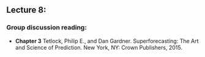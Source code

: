 ## Lecture 8: 


### Group discussion reading: 

- **Chapter 3** Tetlock, Philip E., and Dan Gardner. Superforecasting: The Art and Science of Prediction. New York, NY: Crown Publishers, 2015. 
